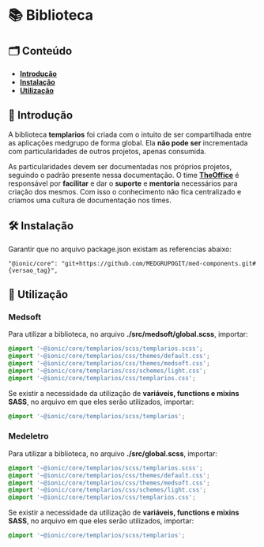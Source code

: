 
<Meta title="General/Biblioteca" />

# 📚 Biblioteca

## 🗂️ Conteúdo

- **[Introdução](http://desenv.ordomederi.com/templarios/?path=/story/general-biblioteca--page#introdução)**
- **[Instalação](http://desenv.ordomederi.com/templarios/?path=/story/general-biblioteca--page#instalação)**
- **[Utilização](http://desenv.ordomederi.com/templarios/?path=/story/general-biblioteca--page#utilização)**

## 📜 Introdução

A biblioteca **templarios** foi criada com o intuito de ser compartilhada entre as aplicações medgrupo de forma global.
Ela **não pode ser** incrementada com particularidades de outros projetos, apenas consumida.

As particularidades devem ser documentadas nos próprios projetos, seguindo o padrão presente nessa documentação. O time **[TheOffice](https://medgrupo.slack.com/archives/C013J7002G5)**
é responsável por **facilitar** e dar o **suporte** e **mentoria** necessários para criação dos mesmos. Com isso o conhecimento não fica centralizado e criamos uma cultura de documentação nos times.

## 🛠️ Instalação

Garantir que no arquivo package.json existam as referencias abaixo:

```
"@ionic/core": "git+https://github.com/MEDGRUPOGIT/med-components.git#{versao_tag}",
```

## 💈 Utilização

### Medsoft

Para utilizar a biblioteca, no arquivo **./src/medsoft/global.scss**, importar:

``` scss
@import '~@ionic/core/templarios/scss/templarios.scss';
@import '~@ionic/core/templarios/css/themes/default.css';
@import '~@ionic/core/templarios/css/themes/medsoft.css';
@import '~@ionic/core/templarios/css/schemes/light.css';
@import '~@ionic/core/templarios/css/templarios.css';
```
Se existir a necessidade da utilização de **variáveis, functions e mixins SASS**, no arquivo em que eles serão
utilizados, importar:

``` scss
@import '~@ionic/core/templarios/scss/templarios';
```

### Medeletro

Para utilizar a biblioteca, no arquivo **./src/global.scss**, importar:

``` scss
@import '~@ionic/core/templarios/scss/templarios.scss';
@import '~@ionic/core/templarios/css/themes/default.css';
@import '~@ionic/core/templarios/css/themes/medsoft.css';
@import '~@ionic/core/templarios/css/schemes/light.css';
@import '~@ionic/core/templarios/css/templarios.css';
```
Se existir a necessidade da utilização de **variáveis, functions e mixins SASS**, no arquivo em que eles serão
utilizados, importar:

``` scss
@import '~@ionic/core/templarios/scss/templarios';
```
